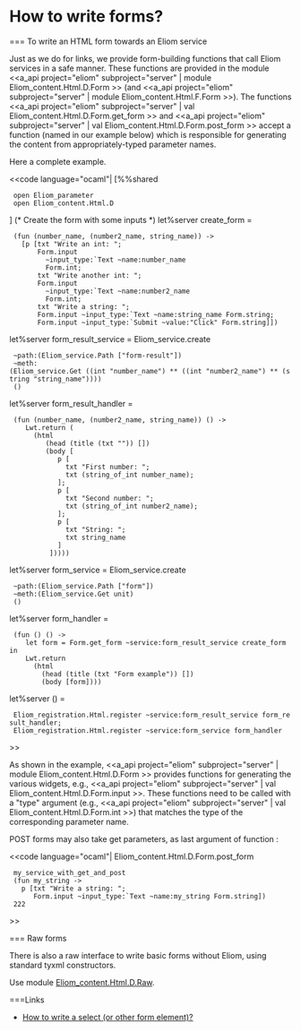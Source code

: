 =How to write forms?=

=== To write an HTML form towards an Eliom service

Just as we do for links, we provide form-building functions that call
Eliom services in a safe manner. These functions are provided in the
module
<<a_api project="eliom" subproject="server" | module Eliom_content.Html.D.Form >> (and
<<a_api project="eliom" subproject="server" | module Eliom_content.Html.F.Form >>).
The functions
<<a_api project="eliom" subproject="server" | val Eliom_content.Html.D.Form.get_form >> and
<<a_api project="eliom" subproject="server" | val Eliom_content.Html.D.Form.post_form >>
accept a function (named {{{create_form}}} in our example below)
which is responsible for generating the content from
appropriately-typed parameter names.

Here a complete example.

<<code language="ocaml"|
[%%shared
  open Eliom_parameter
  open Eliom_content.Html.D
]
(* Create the form with some inputs *)
let%server create_form =
  (fun (number_name, (number2_name, string_name)) ->
    [p [txt "Write an int: ";
        Form.input
          ~input_type:`Text ~name:number_name
          Form.int;
        txt "Write another int: ";
        Form.input
          ~input_type:`Text ~name:number2_name
          Form.int;
        txt "Write a string: ";
        Form.input ~input_type:`Text ~name:string_name Form.string;
        Form.input ~input_type:`Submit ~value:"Click" Form.string]])

let%server form_result_service = Eliom_service.create
  ~path:(Eliom_service.Path ["form-result"])
  ~meth:(Eliom_service.Get ((int "number_name") ** ((int "number2_name") ** (string "string_name"))))
  ()

let%server form_result_handler =
  (fun (number_name, (number2_name, string_name)) () ->
     Lwt.return (
       (html
          (head (title (txt "")) [])
          (body [
             p [
               txt "First number: ";
               txt (string_of_int number_name);
             ];
             p [
               txt "Second number: ";
               txt (string_of_int number2_name);
             ];
             p [
               txt "String: ";
               txt string_name
             ]
           ]))))

let%server form_service = Eliom_service.create
  ~path:(Eliom_service.Path ["form"])
  ~meth:(Eliom_service.Get unit)
  ()

let%server form_handler =
  (fun () () ->
     let form = Form.get_form ~service:form_result_service create_form in
     Lwt.return
       (html
         (head (title (txt "Form example")) [])
         (body [form])))

let%server () =
  Eliom_registration.Html.register ~service:form_result_service form_result_handler;
  Eliom_registration.Html.register ~service:form_service form_handler
>>

As shown in the example,
<<a_api project="eliom" subproject="server" | module Eliom_content.Html.D.Form >>
provides functions for generating the various widgets, e.g.,
<<a_api project="eliom" subproject="server" | val Eliom_content.Html.D.Form.input >>.
These functions need to be called with a "type" argument (e.g.,
<<a_api project="eliom" subproject="server" | val Eliom_content.Html.D.Form.int >>)
that matches the type of the corresponding parameter name.

POST forms may also take get parameters, as last argument of function
{{{post_form}}}:

<<code language="ocaml"|
Eliom_content.Html.D.Form.post_form
  my_service_with_get_and_post
  (fun my_string ->
    p [txt "Write a string: ";
       Form.input ~input_type:`Text ~name:my_string Form.string])
  222
>>

=== Raw forms

There is also a raw interface to write basic forms without Eliom,
using standard tyxml constructors.

Use module [[wiki("eliom"):api/server/Eliom_content.Html.D.Raw|Eliom_content.Html.D.Raw]].

===Links
* [[wiki:manual/how-to-add-a-select-or-other-form-element|How to write a select (or other form element)?]]
